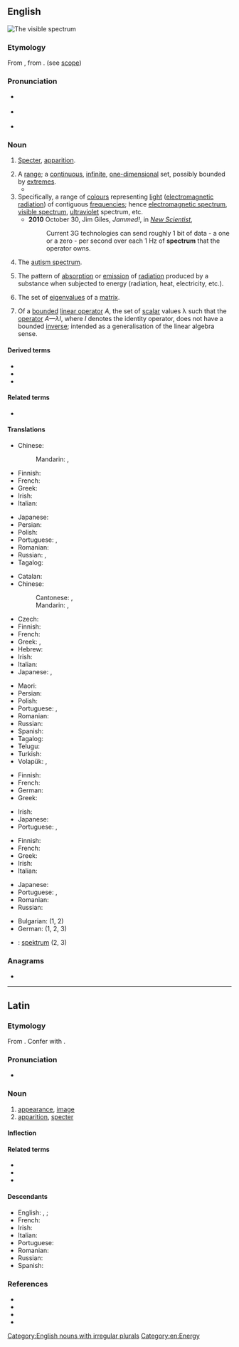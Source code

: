==English==
[[File:Spectrum-sRGB-low.svg|right|thumb|The visible spectrum]]
{{wikipedia}}

===Etymology===
From {{etyl|la|en}} {{m|la|spectrum||appearance, image, apparition}}, from {{m|la|speciō||look at, view}}. (see [[scope]])

===Pronunciation===
* {{a|Canada|UK}} {{IPA|/ˈspektɹəm/|lang=en}}
* {{a|US}} {{IPA|/ˈspɛkt(ʃ)ɹəm/|lang=en}}
* {{rhymes|ɛktɹəm|lang=en}}

===Noun===
{{en-noun|spectra|spectrums}}

# {{lb|en|obsolete}} [[specter|Specter]], [[apparition]]. {{defdate|from early 17th c.}}
# A [[range]]; a [[continuous]], [[infinite]], [[one-dimensional]] set, possibly bounded by [[extremes]].
#* {{quote-journal|date=November 7, 2012|author=Matt Bai|title=Winning a Second Term, Obama Will Confront Familiar Headwinds|work=New York Times|url=http://www.nytimes.com/2012/11/07/us/politics/in-president-obamas-second-term-familiar-challenges.html?pagewanted=all&_r=0
|passage=As Mr. Obama prepared to take the oath, his approval rating touched a remarkable 70 percent in some polling — a reflection of good will across the political '''spectrum'''.}}
# Specifically, a range of [[colour]]s representing [[light]] ([[electromagnetic radiation]]) of contiguous [[frequency|frequencies]]; hence [[electromagnetic spectrum]], [[visible spectrum]], [[ultraviolet]] spectrum, etc. {{defdate|from later 17th c.}}
#* '''2010''' October 30, Jim Giles, ''Jammed!'', in ''[[w:New Scientist|New Scientist]]'',
#*: Current 3G technologies can send roughly 1 bit of data - a one or a zero - per second over each 1 Hz of '''spectrum''' that the operator owns.
# {{lb|en|psychology|education}} The [[autism spectrum]].
# {{lb|en|chemistry}} The pattern of [[absorption]] or [[emission]] of [[radiation]] produced by a substance when subjected to energy (radiation, heat, electricity, etc.).
# {{lb|en|mathematics|linear algebra}} The set of [[eigenvalue]]s of a [[matrix]].
# {{lb|en|mathematics|functional analysis}} Of a [[bounded]] [[linear operator]] ''A'', the set of [[scalar]] values λ such that the [[operator]] ''A—λI'', where ''I'' denotes the identity operator, does not have a bounded [[inverse]]; intended as a generalisation of the linear algebra sense.

====Derived terms====
* {{l|en|light spectrum}}
* {{l|en|spectro-}}
* {{l|en|spectrum disorder}}

====Related terms====
* {{l|en|spectral}}

====Translations====
{{trans-top|range}}
* Chinese:
*: Mandarin: {{t+|cmn|範圍}}, {{t+|cmn|范围|tr=fànwéi}}
* Finnish: {{t+|fi|kirjo}}
* French: {{t+|fr|spectre|m}}
* Greek: {{t+|el|φάσμα|n}}
* Irish: {{t|ga|speictream|m}}
* Italian: {{t+|it|spettro}}
{{trans-mid}}
* Japanese: {{t+|ja|スペクトル|tr=supekutoru}}
* Persian: {{t+|fa|طیف|tr=teyf}}
* Polish: {{t+|pl|spektrum|n}}
* Portuguese: {{t+|pt|espectro|m}}, {{t|pt|espetro|m}}
* Romanian: {{t+|ro|spectru|n}}
* Russian: {{t+|ru|спектр|m}}, {{t+|ru|диапазо́н|m}}
* Tagalog: {{t+|tl|balangaw}}
{{trans-bottom}}

{{trans-top|range of colors}}
* Catalan: {{t|ca|espectre|m}}
* Chinese:
*: Cantonese: {{t|yue|光譜}}, {{t|yue|光谱|tr=gwong1 pou2}}
*: Mandarin: {{t+|cmn|光譜}}, {{t+|cmn|光谱|tr=guāngpǔ}}
* Czech: {{t|cs|spektrum|n}}
* Finnish: {{t+|fi|kirjo}}
* French: {{t+|fr|spectre|m}}
* Greek: {{t+|el|φάσμα|n}}, {{t|el|φωτόφασμα|n}}
* Hebrew: {{t+|he|ספקטרום|tr=spéktrum}}
* Irish: {{t|ga|speictream|m}}
* Italian: {{t+|it|spettro}}
* Japanese: {{t+|ja|スペクトル|tr=supekutoru}}, {{t|ja|分光特性|tr=bunkō tokusē}}
{{trans-mid}}
* Maori: {{t|mi|tūāwhiorangi}}
* Persian: {{t+|fa|طیف|tr=teyf}}
* Polish: {{t+|pl|widmo|n}}
* Portuguese: {{t+|pt|espectro|m}}, {{t|pt|espetro|m}}
* Romanian: {{t+|ro|spectru|n}}
* Russian: {{t+|ru|спектр|m}}
* Spanish: {{t+|es|espectro|m}}
* Tagalog: {{t+|tl|balangaw}}
* Telugu: {{t+|te|వర్ణమాల}}
* Turkish: {{t+|tr|tayf}}
* Volapük: {{t+|vo|späktrum}}, {{t|vo|kölaspäktrum}}
{{trans-bottom}}

{{trans-top|chemistry: a pattern of absorption or emission of radiation}}
* Finnish: {{t+|fi|spektri}}
* French: {{t+|fr|spectre|m}}
* German: {{t+|de|Spektrum|n}}
* Greek: {{t+|el|φάσμα|n}}
{{trans-mid}}
* Irish: {{t|ga|speictream|m}}
* Japanese: {{t+|ja|スペクトル|tr=supekutoru}}
* Portuguese: {{t+|pt|espectro|m}}, {{t|pt|espetro|m}}
{{trans-bottom}}

{{trans-top|linear algebra: set of scalar values}}
* Finnish: {{t+|fi|spektri}}
* French: {{t+|fr|spectre|m}}
* Greek: {{t+|el|φάσμα|n}}
* Irish: {{t|ga|speictream|m}}
* Italian: {{t+|it|spettro}}
{{trans-mid}}
* Japanese: {{t+|ja|スペクトル|tr=supekutoru}}
* Portuguese: {{t+|pt|espectro|m}}, {{t|pt|espetro|m}}
* Romanian: {{t+|ro|spectru|n}}
* Russian: {{t+|ru|спектр|m}}
{{trans-bottom}}

{{checktrans-top}}
* Bulgarian: {{t-check|bg|спекър|m|tr=spekăr}} (1, 2) <!-- missing "т"? -->
* German: {{t+check|de|Spektrum|n}} (1, 2, 3)
{{trans-mid}}
* {{ttbc|sv}}: [[spektrum]] {{g|n}} (2, 3)
{{trans-bottom}}

===Anagrams===
* {{anagrams|en|cepstrum|crumpets}}

[[Category:English nouns with irregular plurals]]
[[Category:en:Energy]]

----

==Latin==

===Etymology===
From {{suffix|specio|trum|alt1=spec(iō)|gloss1=look at, behold|lang=la}}. Confer with {{m|la|speculum}}.

===Pronunciation===
* {{la-IPA|spectrum}}

===Noun===
{{la-noun|spectrum|spectrī|n|second}}

# [[appearance]], [[image]]
# [[apparition]], [[specter]]

====Inflection====
{{la-decl-2nd-N|spectr}}

====Related terms====
* {{l|la|speciō}}
* {{l|la|spectiō}}
* {{l|la|spectō}}

====Descendants====
* English: {{l|en|spectre}}, {{l|en|specter}}; {{l|en|spectrum}}
* French: {{l|fr|spectre}}
* Irish: {{l|ga|speictream}}
* Italian: {{l|it|spettro}}
* Portuguese: {{l|pt|espectro}}
* Romanian: {{l|ro|spectru}}
* Russian: {{l|ru|спектр}}
* Spanish: {{l|es|espectro}}

===References===
* {{R:L&S}}
* {{R:Elementary Lewis}}
* {{R:du Cange}}
* {{R:Gaffiot}}